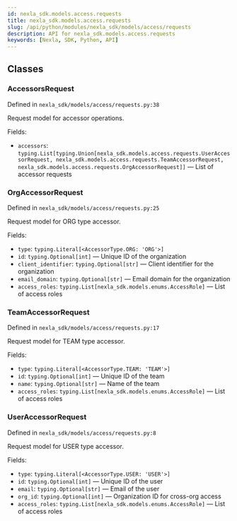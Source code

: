 ```yaml
---
id: nexla_sdk.models.access.requests
title: nexla_sdk.models.access.requests
slug: /api/python/modules/nexla_sdk/models/access/requests
description: API for nexla_sdk.models.access.requests
keywords: [Nexla, SDK, Python, API]
---
```


## Classes

### AccessorsRequest

Defined in `nexla_sdk/models/access/requests.py:38`

Request model for accessor operations.

Fields:

- `accessors`: `typing.List[typing.Union[nexla_sdk.models.access.requests.UserAccessorRequest, nexla_sdk.models.access.requests.TeamAccessorRequest, nexla_sdk.models.access.requests.OrgAccessorRequest]]` — List of accessor requests

### OrgAccessorRequest

Defined in `nexla_sdk/models/access/requests.py:25`

Request model for ORG type accessor.

Fields:

- `type`: `typing.Literal[<AccessorType.ORG: 'ORG'>]`
- `id`: `typing.Optional[int]` — Unique ID of the organization
- `client_identifier`: `typing.Optional[str]` — Client identifier for the organization
- `email_domain`: `typing.Optional[str]` — Email domain for the organization
- `access_roles`: `typing.List[nexla_sdk.models.enums.AccessRole]` — List of access roles

### TeamAccessorRequest

Defined in `nexla_sdk/models/access/requests.py:17`

Request model for TEAM type accessor.

Fields:

- `type`: `typing.Literal[<AccessorType.TEAM: 'TEAM'>]`
- `id`: `typing.Optional[int]` — Unique ID of the team
- `name`: `typing.Optional[str]` — Name of the team
- `access_roles`: `typing.List[nexla_sdk.models.enums.AccessRole]` — List of access roles

### UserAccessorRequest

Defined in `nexla_sdk/models/access/requests.py:8`

Request model for USER type accessor.

Fields:

- `type`: `typing.Literal[<AccessorType.USER: 'USER'>]`
- `id`: `typing.Optional[int]` — Unique ID of the user
- `email`: `typing.Optional[str]` — Email of the user
- `org_id`: `typing.Optional[int]` — Organization ID for cross-org access
- `access_roles`: `typing.List[nexla_sdk.models.enums.AccessRole]` — List of access roles

